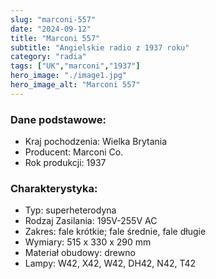 ```yaml
---
slug: "marconi-557"
date: "2024-09-12"
title: "Marconi 557"
subtitle: "Angielskie radio z 1937 roku"
category: "radia"
tags: ["UK","marconi","1937"]
hero_image: "./image1.jpg"
hero_image_alt: "Marconi 557"
---
```


### Dane podstawowe:

- Kraj pochodzenia: Wielka Brytania
- Producent: Marconi Co.
- Rok produkcji: 1937

### Charakterystyka:

- Typ: superheterodyna
- Rodzaj Zasilania: 195V-255V AC
- Zakres: fale krótkie; fale średnie, fale długie
- Wymiary: 515 x 330 x 290 mm
- Materiał obudowy: drewno
- Lampy: W42, X42, W42, DH42, N42, T42 
